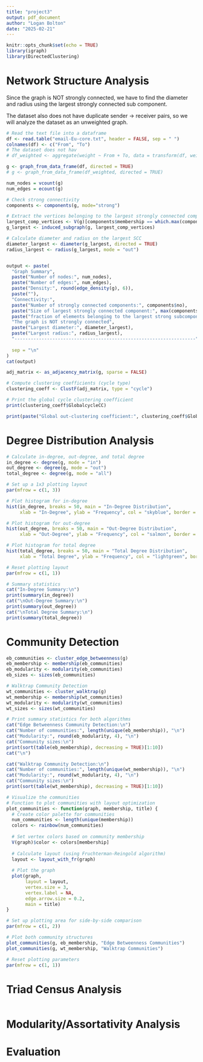 ```yaml
---
title: "project3"
output: pdf_document
author: "Logan Bolton"
date: "2025-02-21"
---
```



```r
knitr::opts_chunk$set(echo = TRUE)
library(igraph)
library(DirectedClustering)
```

# Network Structure Analysis
Since the graph is NOT strongly connected, we have to find the diameter and radius using the largest strongly connected sub component.

The dataset also does not have duplicate sender -> receiver pairs, so we will analyze the dataset as an unweighted graph.

```r
# Read the text file into a dataframe
df <- read.table("email-Eu-core.txt", header = FALSE, sep = " ")
colnames(df) <- c("From", "To")
# The dataset does not hav
# df_weighted <- aggregate(weight ~ From + To, data = transform(df, weight = 1), FUN = sum)

g <- graph_from_data_frame(df, directed = TRUE)
# g <- graph_from_data_frame(df_weighted, directed = TRUE)

num_nodes = vcount(g)
num_edges = ecount(g)

# Check strong connectivity
components <- components(g, mode="strong")

# Extract the vertices belonging to the largest strongly connected component
largest_comp_vertices <- V(g)[components$membership == which.max(components$csize)]
g_largest <- induced_subgraph(g, largest_comp_vertices)

# Calculate diameter and radius on the largest SCC
diameter_largest <- diameter(g_largest, directed = TRUE)
radius_largest <- radius(g_largest, mode = "out")


output <- paste(
  "Graph Summary",
  paste("Number of nodes:", num_nodes),
  paste("Number of edges:", num_edges),
  paste("Density:", round(edge_density(g), 6)),
  paste(""),
  "Connectivity:",
  paste("Number of strongly connected components:", components$no),
  paste("Size of largest strongly connected component:", max(components$csize)),
  paste("fraction of elements belonging to the largest strong subcomponent: ", max(components$csize)/num_nodes),
  "The graph is NOT strongly connected",
  paste("Largest diameter:", diameter_largest),
  paste("Largest radius:", radius_largest),
  "-------------------------------------------------------------------",
  
  sep = "\n"
)
cat(output)

```
```r
adj_matrix <- as_adjacency_matrix(g, sparse = FALSE)

# Compute clustering coefficients (cycle type)
clustering_coeff <- ClustF(adj_matrix, type = "cycle")

# Print the global cycle clustering coefficient
print(clustering_coeff$GlobalcycleCC)

print(paste("Global out-clustering coefficient:", clustering_coeff$GlobaloutCC))
```


# Degree Distribution Analysis

```r
# Calculate in-degree, out-degree, and total degree
in_degree <- degree(g, mode = "in")
out_degree <- degree(g, mode = "out")
total_degree <- degree(g, mode = "all")

# Set up a 1x3 plotting layout
par(mfrow = c(1, 3))

# Plot histogram for in-degree
hist(in_degree, breaks = 50, main = "In-Degree Distribution", 
     xlab = "In-Degree", ylab = "Frequency", col = "skyblue", border = "black")

# Plot histogram for out-degree
hist(out_degree, breaks = 50, main = "Out-Degree Distribution", 
     xlab = "Out-Degree", ylab = "Frequency", col = "salmon", border = "black")

# Plot histogram for total degree
hist(total_degree, breaks = 50, main = "Total Degree Distribution", 
     xlab = "Total Degree", ylab = "Frequency", col = "lightgreen", border = "black")

# Reset plotting layout
par(mfrow = c(1, 1))

# Summary statistics
cat("In-Degree Summary:\n")
print(summary(in_degree))
cat("\nOut-Degree Summary:\n")
print(summary(out_degree))
cat("\nTotal Degree Summary:\n")
print(summary(total_degree))
```

# Community Detection
```r
eb_communities <- cluster_edge_betweenness(g)
eb_membership <- membership(eb_communities)
eb_modularity <- modularity(eb_communities)
eb_sizes <- sizes(eb_communities)

# Walktrap Community Detection
wt_communities <- cluster_walktrap(g)
wt_membership <- membership(wt_communities)
wt_modularity <- modularity(wt_communities)
wt_sizes <- sizes(wt_communities)

# Print summary statistics for both algorithms
cat("Edge Betweenness Community Detection:\n")
cat("Number of communities:", length(unique(eb_membership)), "\n")
cat("Modularity:", round(eb_modularity, 4), "\n")
cat("Community sizes:\n")
print(sort(table(eb_membership), decreasing = TRUE)[1:10])
cat("\n")

cat("Walktrap Community Detection:\n")
cat("Number of communities:", length(unique(wt_membership)), "\n")
cat("Modularity:", round(wt_modularity, 4), "\n")
cat("Community sizes:\n")
print(sort(table(wt_membership), decreasing = TRUE)[1:10])

# Visualize the communities
# Function to plot communities with layout optimization
plot_communities <- function(graph, membership, title) {
  # Create color palette for communities
  num_communities <- length(unique(membership))
  colors <- rainbow(num_communities)
  
  # Set vertex colors based on community membership
  V(graph)$color <- colors[membership]
  
  # Calculate layout (using Fruchterman-Reingold algorithm)
  layout <- layout_with_fr(graph)
  
  # Plot the graph
  plot(graph,
       layout = layout,
       vertex.size = 3,
       vertex.label = NA,
       edge.arrow.size = 0.2,
       main = title)
}

# Set up plotting area for side-by-side comparison
par(mfrow = c(1, 2))

# Plot both community structures
plot_communities(g, eb_membership, "Edge Betweenness Communities")
plot_communities(g, wt_membership, "Walktrap Communities")

# Reset plotting parameters
par(mfrow = c(1, 1))
```

# Triad Census Analysis
```r

```

# Modularity/Assortativity Analysis






# Evaluation



